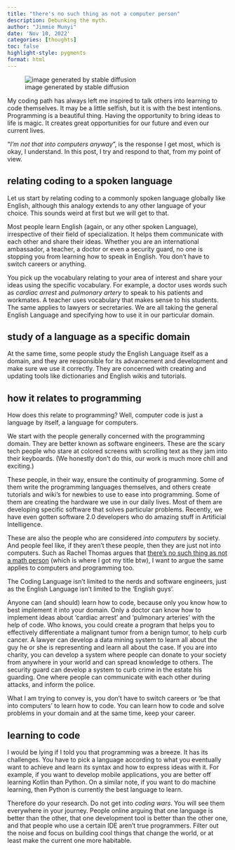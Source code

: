 ```yaml
---
title: "there's no such thing as not a computer person"
description: Debunking the myth.
author: "Jimmie Munyi"
date: 'Nov 10, 2022'
categories: [thoughts]
toc: false
highlight-style: pygments
format: html
---
```


![image generated by stable diffusion](computer-use-anime.png){.preview-image}

My coding path has always left me inspired to talk others into learning to code themselves. It may be a little selfish, but it is with the best intentions. Programming is a beautiful thing. Having the opportunity to bring ideas to life is magic. It creates great opportunities for our future and even our current lives.

“*I’m not that into computers anyway*”, is the response I get most, which is okay, I understand. In this post, I try and respond to that, from my point of view.

## relating coding to a spoken language

Let us start by relating coding to a commonly spoken language globally like English, although this analogy extends to any other language of your choice. This sounds weird at first but we will get to that. 

Most people learn English (again, or any other spoken Language), irrespective of their field of specialization. It helps them communicate with each other and share their ideas. Whether you are an international ambassador, a teacher, a doctor or even a security guard, no one is stopping you from learning how to speak in English. You don’t have to switch careers or anything. 

You pick up the vocabulary relating to your area of interest and share your ideas using the specific vocabulary. For example, a doctor uses words such as *cardiac arrest* and *pulmonary artery* to speak to his patients and workmates. A teacher uses vocabulary that makes sense to his students. The same applies to lawyers or secretaries. We are all taking the general English Language and specifying how to use it in our particular domain.

## study of a language as a specific domain
At the same time, some people study the English Language itself as a domain, and they are responsible for its advancement and development and make sure we use it correctly. They are concerned with creating and updating tools like dictionaries and English wikis and tutorials.

## how it relates to programming

How does this relate to programming? Well, computer code is just a language by itself, a language for computers.

We start with the people generally concerned with the programming domain. They are better known as software engineers. These are the scary tech people who stare at colored screens with scrolling text as they jam into their keyboards. (We honestly don't do this, our work is much more chill and exciting.) 

These people, in their way, ensure the continuity of programming. Some of them write the programming languages themselves, and others create tutorials and wiki's for newbies to use to ease into programming. Some of them are creating the hardware we use in our daily lives. Most of them are developing specific software that solves particular problems. Recently, we have even gotten software 2.0 developers who do amazing stuff in Artificial Intelligence. 

These are also the people who are considered *into computers* by society. And people feel like, if they aren't these people, then they are just not into computers. Such as Rachel Thomas argues that <a href="https://www.fast.ai/posts/2022-03-15-math-person.html"> there's no such thing as not a math person</a> (which is where I got my title btw), I want to argue the same applies to computers and programming too.

The Coding Language isn’t limited to the nerds and software engineers, just as the English Language isn’t limited to the ‘English guys’. 

Anyone can (and should) learn how to code, because only you know how to best implement it into your domain. Only a doctor can know how to implement ideas about ‘cardiac arrest’ and ‘pulmonary arteries’ with the help of code. Who knows, you could create a program that helps you to effectively differentiate a malignant tumor from a benign tumor, to help curb cancer. A lawyer can develop a data mining system to learn all about the guy he or she is representing and learn all about the case. If you are into charity, you can develop a system where people can donate to your society from anywhere in your world and can spread knowledge to others. The security guard can develop a system to curb crime in the estate his guarding. One where people can communicate with each other during attacks, and inform the police. 

What I am trying to convey is, you don’t have to switch careers or ‘be that into computers’ to learn how to code. You can learn how to code and solve problems in your domain and at the same time, keep your career.

## learning to code

I would be lying if I told you that programming was a breeze. It has its challenges. You have to pick a language according to what you eventually want to achieve and learn its syntax and how to express ideas with it. For example, if you want to develop mobile applications, you are better off learning Kotlin than Python. On a similar note, if you want to do machine learning, then Python is currently the best language to learn.

Therefore do your research. Do not get into *coding wars*. You will see them everywhere in your journey. People online arguing that one language is better than the other, that one development tool is better than the other one, and that people who use a certain IDE aren't true programmers. Filter out the noise and focus on building cool things that change the world, or at least make the current one more habitable.